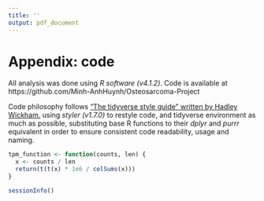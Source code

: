 ```yaml
---
title: ''
output: pdf_document
---
```


# Appendix: code

All analysis was done using _R software (v4.1.2)_. Code is available at https://github.com/Minh-AnhHuynh/Osteosarcoma-Project

Code philosophy follows ["The tidyverse style guide" written by Hadley Wickham. ](https://style.tidyverse.org/) using _styler (v1.7.0)_ to restyle code, and tidyverse environment as much as possible, substituting base R functions to their _dplyr_ and _purrr_ equivalent in order to ensure consistent code readability, usage and naming.

```r
tpm_function <- function(counts, len) {
  x <- counts / len
  return(t(t(x) * 1e6 / colSums(x)))
}
```

```r
sessionInfo()
```

